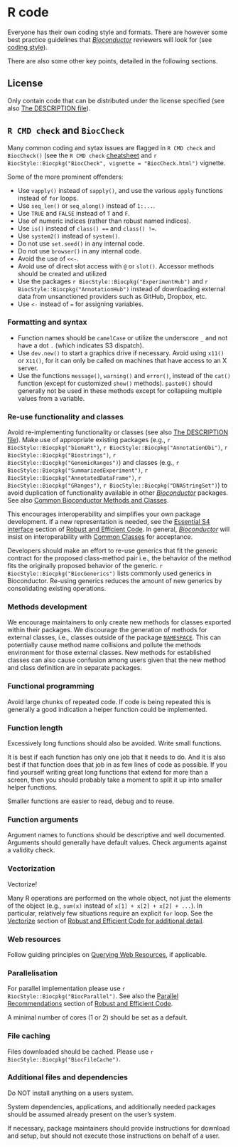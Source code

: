 # R code {#r-code}

Everyone has their own coding style and formats.
There are however some best practice guidelines that [_Bioconductor_](https://bioconductor.org/) reviewers will look for (see [coding style](http://bioconductor.org/developers/how-to/coding-style/)).

There are also some other key points, detailed in the following sections.

## License

Only contain code that can be distributed under the license specified (see also [The DESCRIPTION file](the-description-file.html#license)).

## `R CMD check` and `BiocCheck`

Many common coding and sytax issues are flagged in `R CMD check` and `BiocCheck()` (see the `R CMD check` [cheatsheet](http://r-pkgs.had.co.nz/check.html) and `r BiocStyle::Biocpkg("BiocCheck", vignette = "BiocCheck.html")` vignette.

Some of the more prominent offenders:

* Use `vapply()` instead of `sapply()`, and use the various `apply` functions instead of `for` loops.
* Use `seq_len()` or `seq_along()` instead of `1:...`.
* Use `TRUE` and `FALSE` instead of `T` and `F`.
* Use of numeric indices (rather than robust named indices).
* Use `is()` instead of `class() ==` and `class() !=`.
* Use `system2()` instead of `system()`.
* Do not use `set.seed()` in any internal <i class="fab fa-r-project"></i> code.
* Do not use `browser()` in any internal <i class="fab fa-r-project"></i> code.
* Avoid the use of `<<-`.
* Avoid use of direct slot access with `@` or `slot()`.
  Accessor methods should be created and utilized
* Use the packages `r BiocStyle::Biocpkg("ExperimentHub")` and `r BiocStyle::Biocpkg("AnnotationHub")` instead of downloading external data from unsanctioned providers such as <i class="fab fa-github"></i> GitHub, <i class="fa fa-dropbox" aria-hidden="true"></i> Dropbox, etc.
* Use `<-` instead of `=` for assigning variables.

### Formatting and syntax

* Function names should be `camelCase` or utilize the underscore `_` and not have a dot `.` (which indicates S3 dispatch).
* Use `dev.new()` to start a graphics drive if necessary.
  Avoid using `x11()` or `X11()`, for it can only be called on machines that have access to an X server.
* Use the functions `message()`, `warning()` and `error()`, instead of the `cat()` function (except for customized `show()` methods).
  `paste0()` should generally not be used in these methods except for collapsing multiple values from a variable.

### Re-use functionality and classes 

Avoid re-implementing functionality or classes (see also [The DESCRIPTION file](the-description-file.html#depends-imports-suggests-enhances)).
Make use of appropriate existing packages (e.g., `r BiocStyle::Biocpkg("biomaRt")`, `r BiocStyle::Biocpkg("AnnotationDbi")`, `r BiocStyle::Biocpkg("Biostrings")`, `r BiocStyle::Biocpkg("GenomicRanges")`) and classes (e.g., `r BiocStyle::Biocpkg("SummarizedExperiment")`, `r BiocStyle::Biocpkg("AnnotatedDataFrame")`, `r BiocStyle::Biocpkg("GRanges")`, `r BiocStyle::Biocpkg("DNAStringSet")`) to avoid duplication of functionality available in other [_Bioconductor_](https://bioconductor.org/) packages.
See also [Common Bioconductor Methods and Classes](https://bioconductor.org/developers/how-to/commonMethodsAndClasses/).

This encourages interoperability and simplifies your own package development.
If a new representation is needed, see the [Essential S4 interface](https://bioconductor.org/developers/how-to/efficient-code/#essential-s4-interface) section of [Robust and Efficient Code](https://bioconductor.org/developers/how-to/efficient-code).
In general, [_Bioconductor_](https://bioconductor.org/) will insist on interoperability with [Common Classes](https://bioconductor.org/developers/how-to/commonMethodsAndClasses/) for acceptance.

Developers should make an effort to re-use generics that fit the generic
contract for the proposed class-method pair i.e., the behavior of the method
fits the originally proposed behavior of the generic.
`r BiocStyle::Biocpkg("BiocGenerics")` lists commonly used generics in
Bioconductor. Re-using generics reduces the amount of new generics by
consolidating existing operations.

### Methods development

We encourage maintainers to only create new methods for classes exported within
their packages. We discourage the generation of methods for external classes,
i.e., classes outside of the package [`NAMESPACE`](#namespace). This can
potentially cause method name collisions and pollute the methods environment
for those external classes. New methods for established classes can also cause
confusion among users given that the new method and class definition are in
separate packages.

### Functional programming

Avoid large chunks of repeated code.
If code is being repeated this is generally a good indication a helper function could be implemented.

### Function length

Excessively long functions should also be avoided.
Write small functions.

It is best if each function has only one job that it needs to do.
And it is also best if that function does that job in as few lines of code as possible.
If you find yourself writing great long functions that extend for more than a screen, then you should probably take a moment to split it up into smaller helper functions.

Smaller functions are easier to read, debug and to reuse.

### Function arguments

Argument names to functions should be descriptive and well documented.
Arguments should generally have default values.
Check arguments against a validity check.

### Vectorization

Vectorize!

Many R operations are performed on the whole object, not just the elements of the object (e.g., `sum(x)` instead of `x[1] + x[2] + x[2] + ...`).
In particular, relatively few situations require an explicit `for` loop.
See the [Vectorize](https://bioconductor.org/developers/how-to/efficient-code/#vectorize) section of [Robust and Efficient Code for additional detail](https://bioconductor.org/developers/how-to/efficient-code).

### Web resources

Follow guiding principles on [Querying Web Resources](http://bioconductor.org/developers/how-to/web-query/), if applicable.

### Parallelisation

For parallel implementation please use `r BiocStyle::Biocpkg("BiocParallel")`.
See also the [Parallel Recommendations](https://bioconductor.org/developers/how-to/efficient-code/#parallel-recommendations) section of [Robust and Efficient Code](https://bioconductor.org/developers/how-to/efficient-code).

A minimal number of cores (1 or 2) should be set as a default.

### File caching

Files downloaded should be cached.
Please use `r BiocStyle::Biocpkg("BiocFileCache")`.

### Additional files and dependencies

Do NOT install anything on a users system.

System dependencies, applications, and additionally needed packages should be assumed already present on the user's system.

If necessary, package maintainers should provide instructions for download and setup, but should not execute those instructions on behalf of a user.

